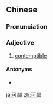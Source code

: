 ==Chinese==
{{zh-forms}}

===Pronunciation===
{{zh-pron
|m=kěbǐ
|cat=a
}}

===Adjective===
{{zh-adj}}

# [[contemptible]]

====Antonyms====
* {{zh-l|可敬|[[respectable]]}}

[[ja:可鄙]]
[[zh:可鄙]]
